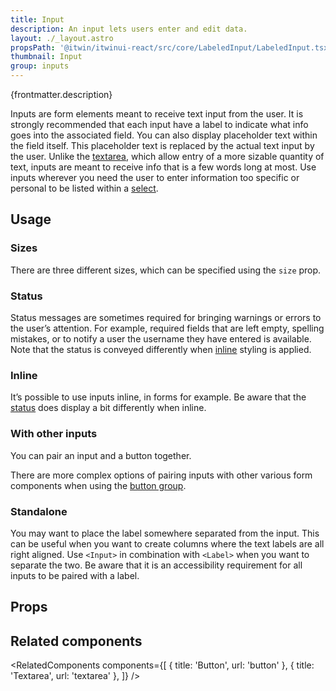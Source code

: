 ```yaml
---
title: Input
description: An input lets users enter and edit data.
layout: ./_layout.astro
propsPath: '@itwin/itwinui-react/src/core/LabeledInput/LabeledInput.tsx'
thumbnail: Input
group: inputs
---
```



<p>{frontmatter.description}</p>

<LiveExample src='Input.main.tsx' truncate={false}>
  <AllExamples.InputMainExample client:load />
</LiveExample>

Inputs are form elements meant to receive text input from the user. It is strongly recommended that each input have a label to indicate what info goes into the associated field. You can also display placeholder text within the field itself. This placeholder text is replaced by the actual text input by the user. Unlike the [textarea](textarea), which allow entry of a more sizable quantity of text, inputs are meant to receive info that is a few words long at most. Use inputs wherever you need the user to enter information too specific or personal to be listed within a [select](select).

## Usage

### Sizes

There are three different sizes, which can be specified using the `size` prop.

<LiveExample src='Input.sizes.tsx'>
  <AllExamples.InputSizesExample client:load />
</LiveExample>

### Status

Status messages are sometimes required for bringing warnings or errors to the user’s attention. For example, required fields that are left empty, spelling mistakes, or to notify a user the username they have entered is available. Note that the status is conveyed differently when [inline](#inline) styling is applied.

<LiveExample src='Input.status.tsx'>
  <AllExamples.InputStatusExample client:load />
</LiveExample>

### Inline

It’s possible to use inputs inline, in forms for example. Be aware that the [status](#status) does display a bit differently when inline.

<LiveExample src='Input.inline.tsx'>
  <AllExamples.InputInlineExample client:load />
</LiveExample>

### With other inputs

You can pair an input and a button together.

<LiveExample src='Input.button.tsx'>
  <AllExamples.InputButtonExample client:load />
</LiveExample>

There are more complex options of pairing inputs with other various form components when using the [button group](buttongroup).

<LiveExample src='ButtonGroup.input.tsx'>
  <AllExamples.ButtonGroupInputExample client:load />
</LiveExample>

### Standalone

You may want to place the label somewhere separated from the input. This can be useful when you want to create columns where the text labels are all right aligned. Use `<Input>` in combination with `<Label>` when you want to separate the two. Be aware that it is an accessibility requirement for all inputs to be paired with a label.

<LiveExample src='Input.separatelabel.tsx'>
  <AllExamples.InputSeparateLabelExample client:load />
</LiveExample>

## Props

<PropsTable path={frontmatter.propsPath} />

## Related components

<RelatedComponents
  components={[
    { title: 'Button', url: 'button' },
    { title: 'Textarea', url: 'textarea' },
  ]}
/>
